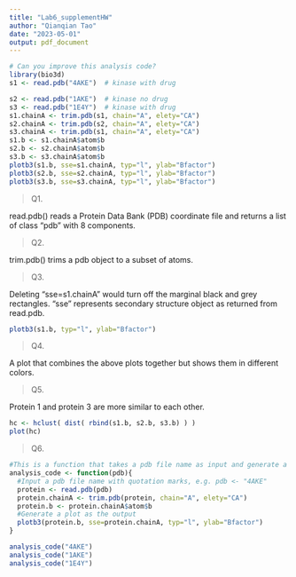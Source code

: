 ```yaml
---
title: "Lab6_supplementHW"
author: "Qianqian Tao"
date: "2023-05-01"
output: pdf_document
---
```


```r
# Can you improve this analysis code?
library(bio3d)
s1 <- read.pdb("4AKE")  # kinase with drug

s2 <- read.pdb("1AKE")  # kinase no drug
s3 <- read.pdb("1E4Y")  # kinase with drug
s1.chainA <- trim.pdb(s1, chain="A", elety="CA")
s2.chainA <- trim.pdb(s2, chain="A", elety="CA")
s3.chainA <- trim.pdb(s1, chain="A", elety="CA")
s1.b <- s1.chainA$atom$b
s2.b <- s2.chainA$atom$b
s3.b <- s3.chainA$atom$b
plotb3(s1.b, sse=s1.chainA, typ="l", ylab="Bfactor")
plotb3(s2.b, sse=s2.chainA, typ="l", ylab="Bfactor")
plotb3(s3.b, sse=s3.chainA, typ="l", ylab="Bfactor")
```

>Q1.

read.pdb() reads a Protein Data Bank (PDB) coordinate file and returns a list of class "pdb" with 8 components.

>Q2.

trim.pdb() trims a pdb object to a subset of atoms.

>Q3. 

Deleting "sse=s1.chainA" would turn off the marginal black and grey rectangles. "sse" represents secondary structure object as returned from read.pdb.
```r
plotb3(s1.b, typ="l", ylab="Bfactor")
```
> Q4.

A plot that combines the above plots together but shows them in different colors. 

> Q5. 

Protein 1 and protein 3 are more similar to each other.

```r
hc <- hclust( dist( rbind(s1.b, s2.b, s3.b) ) )
plot(hc)
```

>Q6.

```r
#This is a function that takes a pdb file name as input and generate a plot as the output.
analysis_code <- function(pdb){
  #Input a pdb file name with quotation marks, e.g. pdb <- "4AKE"
  protein <- read.pdb(pdb)
  protein.chainA <- trim.pdb(protein, chain="A", elety="CA")
  protein.b <- protein.chainA$atom$b
  #Generate a plot as the output
  plotb3(protein.b, sse=protein.chainA, typ="l", ylab="Bfactor")
}

analysis_code("4AKE")
analysis_code("1AKE")
analysis_code("1E4Y")


```


